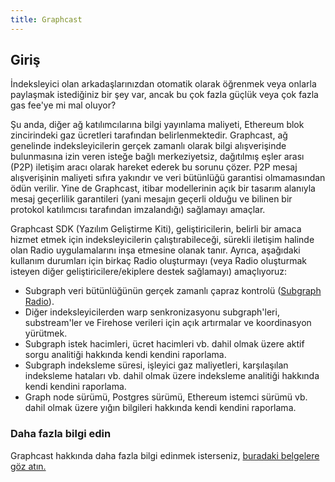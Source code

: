 ```yaml
---
title: Graphcast
---
```


## Giriş

İndeksleyici olan arkadaşlarınızdan otomatik olarak öğrenmek veya onlarla paylaşmak istediğiniz bir şey var, ancak bu çok fazla güçlük veya çok fazla gas fee'ye mi mal oluyor?

Şu anda, diğer ağ katılımcılarına bilgi yayınlama maliyeti, Ethereum blok zincirindeki gaz ücretleri tarafından belirlenmektedir. Graphcast, ağ genelinde indeksleyicilerin gerçek zamanlı olarak bilgi alışverişinde bulunmasına izin veren isteğe bağlı merkeziyetsiz, dağıtılmış eşler arası (P2P) iletişim aracı olarak hareket ederek bu sorunu çözer. P2P mesaj alışverişinin maliyeti sıfıra yakındır ve veri bütünlüğü garantisi olmamasından ödün verilir. Yine de Graphcast, itibar modellerinin açık bir tasarım alanıyla mesaj geçerlilik garantileri (yani mesajın geçerli olduğu ve bilinen bir protokol katılımcısı tarafından imzalandığı) sağlamayı amaçlar.

Graphcast SDK (Yazılım Geliştirme Kiti), geliştiricilerin, belirli bir amaca hizmet etmek için indeksleyicilerin çalıştırabileceği, sürekli iletişim halinde olan Radio uygulamalarını inşa etmesine olanak tanır. Ayrıca, aşağıdaki kullanım durumları için birkaç Radio oluşturmayı (veya Radio oluşturmak isteyen diğer geliştiricilere/ekiplere destek sağlamayı) amaçlıyoruz:

-   Subgraph veri bütünlüğünün gerçek zamanlı çapraz kontrolü ([Subgraph Radio](https://docs.graphops.xyz/graphcast/radios/subgraph-radio)).
-   Diğer indeksleyicilerden warp senkronizasyonu subgraph'leri, substream'ler ve Firehose verileri için açık artırmalar ve koordinasyon yürütmek.
-   Subgraph istek hacimleri, ücret hacimleri vb. dahil olmak üzere aktif sorgu analitiği hakkında kendi kendini raporlama.
-   Subgraph indeksleme süresi, işleyici gaz maliyetleri, karşılaşılan indeksleme hataları vb. dahil olmak üzere indeksleme analitiği hakkında kendi kendini raporlama.
-   Graph node sürümü, Postgres sürümü, Ethereum istemci sürümü vb. dahil olmak üzere yığın bilgileri hakkında kendi kendini raporlama.

### Daha fazla bilgi edin

Graphcast hakkında daha fazla bilgi edinmek isterseniz, [buradaki belgelere göz atın.](https://docs.graphops.xyz/graphcast/intro)
